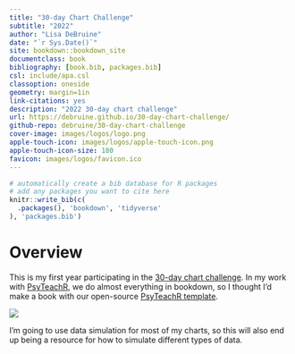 ```yaml
--- 
title: "30-day Chart Challenge"
subtitle: "2022"
author: "Lisa DeBruine"
date: "`r Sys.Date()`"
site: bookdown::bookdown_site
documentclass: book
bibliography: [book.bib, packages.bib]
csl: include/apa.csl
classoption: oneside
geometry: margin=1in
link-citations: yes
description: "2022 30-day chart challenge"
url: https://debruine.github.io/30-day-chart-challenge/
github-repo: debruine/30-day-chart-challenge
cover-image: images/logos/logo.png
apple-touch-icon: images/logos/apple-touch-icon.png
apple-touch-icon-size: 180
favicon: images/logos/favicon.ico
---
```


```r
# automatically create a bib database for R packages
# add any packages you want to cite here
knitr::write_bib(c(
  .packages(), 'bookdown', 'tidyverse'
), 'packages.bib')
```

# Overview {-}

This is my first year participating in the [30-day chart challenge](https://github.com/30DayChartChallenge/Edition2022). In my work with [PsyTeachR](https://psyteachr.github.io), we do almost everything in bookdown, so I thought I'd make a book with our open-source [PsyTeachR template](https://psyteachr.github.io/template/).

![](images/30-day-chart-challenge.jpg)

I'm going to use data simulation for most of my charts, so this will also end up being a resource for how to simulate different types of data. 

